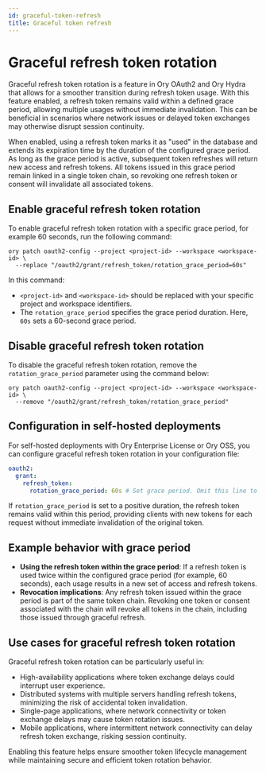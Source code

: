 ```yaml
---
id: graceful-token-refresh
title: Graceful token refresh
---
```


# Graceful refresh token rotation

Graceful refresh token rotation is a feature in Ory OAuth2 and Ory Hydra that allows for a smoother transition during refresh
token usage. With this feature enabled, a refresh token remains valid within a defined grace period, allowing multiple usages
without immediate invalidation. This can be beneficial in scenarios where network issues or delayed token exchanges may otherwise
disrupt session continuity.

When enabled, using a refresh token marks it as "used" in the database and extends its expiration time by the duration of the
configured grace period. As long as the grace period is active, subsequent token refreshes will return new access and refresh
tokens. All tokens issued in this grace period remain linked in a single token chain, so revoking one refresh token or consent
will invalidate all associated tokens.

## Enable graceful refresh token rotation

To enable graceful refresh token rotation with a specific grace period, for example 60 seconds, run the following command:

```shell
ory patch oauth2-config --project <project-id> --workspace <workspace-id> \
  --replace "/oauth2/grant/refresh_token/rotation_grace_period=60s"
```

In this command:

- `<project-id>` and `<workspace-id>` should be replaced with your specific project and workspace identifiers.
- The `rotation_grace_period` specifies the grace period duration. Here, `60s` sets a 60-second grace period.

## Disable graceful refresh token rotation

To disable the graceful refresh token rotation, remove the `rotation_grace_period` parameter using the command below:

```shell
ory patch oauth2-config --project <project-id> --workspace <workspace-id> \
  --remove "/oauth2/grant/refresh_token/rotation_grace_period"
```

## Configuration in self-hosted deployments

For self-hosted deployments with Ory Enterprise License or Ory OSS, you can configure graceful refresh token rotation in your
configuration file:

```yaml
oauth2:
  grant:
    refresh_token:
      rotation_grace_period: 60s # Set grace period. Omit this line to disable.
```

If `rotation_grace_period` is set to a positive duration, the refresh token remains valid within this period, providing clients
with new tokens for each request without immediate invalidation of the original token.

## Example behavior with grace period

- **Using the refresh token within the grace period**: If a refresh token is used twice within the configured grace period (for
  example, 60 seconds), each usage results in a new set of access and refresh tokens.
- **Revocation implications**: Any refresh token issued within the grace period is part of the same token chain. Revoking one
  token or consent associated with the chain will revoke all tokens in the chain, including those issued through graceful refresh.

## Use cases for graceful refresh token rotation

Graceful refresh token rotation can be particularly useful in:

- High-availability applications where token exchange delays could interrupt user experience.
- Distributed systems with multiple servers handling refresh tokens, minimizing the risk of accidental token invalidation.
- Single-page applications, where network connectivity or token exchange delays may cause token rotation issues.
- Mobile applications, where intermittent network connectivity can delay refresh token exchange, risking session continuity.

Enabling this feature helps ensure smoother token lifecycle management while maintaining secure and efficient token rotation
behavior.
